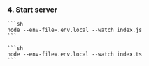 
### 4. Start server

<SelectableContent client:load frameworkSwitcher syncKey="language">
  <Fragment slotIdx="1" slot="JS">

    ```sh
    node --env-file=.env.local --watch index.js
    ```

  </Fragment>
  <Fragment slotIdx="2" slot="TS">

    ```sh
    node --env-file=.env.local --watch index.ts
    ```

  </Fragment>
</SelectableContent>
